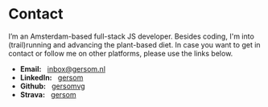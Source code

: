 
<Layout>
<SEO title="Get in Contact" />
<MDXWrapper>

# Contact

I’m an Amsterdam-based full-stack JS developer. Besides coding, I'm into (trail)running and advancing the plant-based diet. In case you want to get in contact or follow me on other platforms, please use the links below.

* **Email:** &nbsp; [inbox@gersom.nl](mailto:inbox@gersom.nl)
* **LinkedIn:** &nbsp; [gersom](https://linkedin.com/in/gersom)
* **Github:** &nbsp; [gersomvg](https://github.com/gersomvg)
* **Strava:** &nbsp; [gersom](https://www.strava.com/athletes/gersom)

</MDXWrapper>
</Layout>
